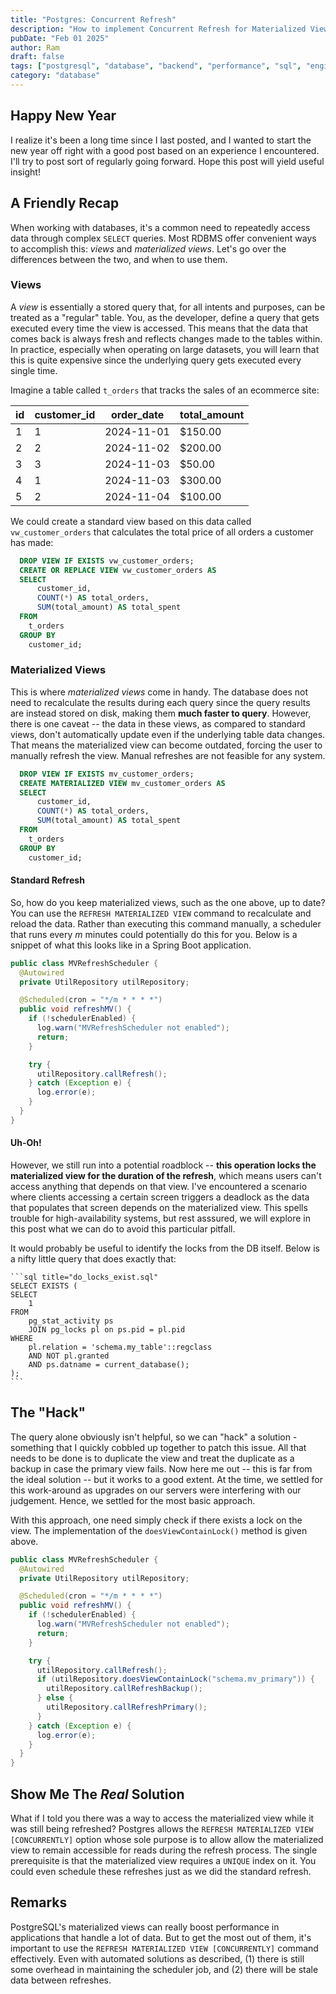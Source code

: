 ```yaml
---
title: "Postgres: Concurrent Refresh"
description: "How to implement Concurrent Refresh for Materialized Views"
pubDate: "Feb 01 2025"
author: Ram
draft: false
tags: ["postgresql", "database", "backend", "performance", "sql", "engineering"]
category: "database"
---
```



## Happy New Year

I realize it's been a long time since I last posted, and I wanted to start the new
year off right with a good post based on an experience I encountered. I'll try to
post sort of regularly going forward. Hope this post will yield useful insight!

## A Friendly Recap

When working with databases, it's a common need to repeatedly access data
through complex `SELECT` queries. Most RDBMS offer convenient ways to accomplish this:
_views_ and _materialized views_. Let's go over the differences between the two,
and when to use them.

### Views

A _view_ is essentially a stored query that, for all intents and purposes, can be
treated as a "regular" table. You, as the developer, define a query that gets executed
every time the view is accessed. This means that the data that comes back is always
fresh and reflects changes made to the tables within. In practice, especially when
operating on large datasets, you will learn that this is quite expensive since the
underlying query gets executed every single time.

Imagine a table called `t_orders` that tracks the sales of an ecommerce site:

<div class="tbl overflow-x-auto">
  <table class="db-tbl border-collapse border border-gray-200 text-subText">
    <thead>
      <tr class="bg-gray-100">
        <th class="px-4 py-2 border border-gray-300 text-left font-bold">id</th>
        <th class="px-4 py-2 border border-gray-300 text-left font-bold">
          customer_id
        </th>
        <th class="px-4 py-2 border border-gray-300 text-left font-bold">
          order_date
        </th>
        <th class="px-4 py-2 border border-gray-300 text-left font-bold">
          total_amount
        </th>
      </tr>
    </thead>
    <tbody>
      <tr>
        <td class="px-4 py-2 border border-gray-300">1</td>
        <td class="px-4 py-2 border border-gray-300">1</td>
        <td class="px-4 py-2 border border-gray-300">2024-11-01</td>
        <td class="px-4 py-2 border border-gray-300">$150.00</td>
      </tr>
      <tr class="bg-gray-50">
        <td class="px-4 py-2 border border-gray-300">2</td>
        <td class="px-4 py-2 border border-gray-300">2</td>
        <td class="px-4 py-2 border border-gray-300">2024-11-02</td>
        <td class="px-4 py-2 border border-gray-300">$200.00</td>
      </tr>
      <tr>
        <td class="px-4 py-2 border border-gray-300">3</td>
        <td class="px-4 py-2 border border-gray-300">3</td>
        <td class="px-4 py-2 border border-gray-300">2024-11-03</td>
        <td class="px-4 py-2 border border-gray-300">$50.00</td>
      </tr>
      <tr class="bg-gray-50">
        <td class="px-4 py-2 border border-gray-300">4</td>
        <td class="px-4 py-2 border border-gray-300">1</td>
        <td class="px-4 py-2 border border-gray-300">2024-11-03</td>
        <td class="px-4 py-2 border border-gray-300">$300.00</td>
      </tr>
      <tr>
        <td class="px-4 py-2 border border-gray-300">5</td>
        <td class="px-4 py-2 border border-gray-300">2</td>
        <td class="px-4 py-2 border border-gray-300">2024-11-04</td>
        <td class="px-4 py-2 border border-gray-300">$100.00</td>
      </tr>
    </tbody>
  </table>
</div>

We could create a standard view based on this data called `vw_customer_orders` that
calculates the total price of all orders a customer has made:

```sql title="vw_customer_orders.sql" {1-2}#point
  DROP VIEW IF EXISTS vw_customer_orders;
  CREATE OR REPLACE VIEW vw_customer_orders AS
  SELECT
      customer_id,
      COUNT(*) AS total_orders,
      SUM(total_amount) AS total_spent
  FROM
    t_orders
  GROUP BY
    customer_id;
```

<InfoBox boxText = "Be mindful when replacing views as it may break dependent entities such as stored procedures or other views."/>

### Materialized Views

This is where _materialized views_ come in handy. The database does not need to recalculate
the results during each query since the query results are instead stored on disk, making
them **much faster to query**. However, there is one caveat -- the data in these views,
as compared to standard views, don't automatically update even if the underlying table data
changes. That means the materialized view can become outdated, forcing the user to manually
refresh the view. Manual refreshes are not feasible for any system.

```sql title="mv_customer_orders.sql" {1-2}#add
  DROP VIEW IF EXISTS mv_customer_orders;
  CREATE MATERIALIZED VIEW mv_customer_orders AS
  SELECT
      customer_id,
      COUNT(*) AS total_orders,
      SUM(total_amount) AS total_spent
  FROM
    t_orders
  GROUP BY
    customer_id;
```

#### Standard Refresh

So, how do you keep materialized views, such as the one above, up to date? You can use the
`REFRESH MATERIALIZED VIEW` command to recalculate and reload the data. Rather than executing
this command manually, a scheduler that runs every _m_ minutes could potentially do this for you.
Below is a snippet of what this looks like in a Spring Boot application.

```java title="MVRefreshScheduler.java" {13}#point
public class MVRefreshScheduler {
  @Autowired
  private UtilRepository utilRepository;

  @Scheduled(cron = "*/m * * * *")
  public void refreshMV() {
    if (!schedulerEnabled) {
      log.warn("MVRefreshScheduler not enabled");
      return;
    }

    try {
      utilRepository.callRefresh();
    } catch (Exception e) {
      log.error(e);
    }
  }
}
```

#### Uh-Oh!

However, we still run into a potential roadblock -- **this operation locks the materialized view
for the duration of the refresh**, which means users can't access anything that depends on that
view. I've encountered a scenario where clients accessing a certain screen triggers a deadlock
as the data that populates that screen depends on the materialized view. This spells trouble for
high-availability systems, but rest asssured, we will explore in this post what we can do to avoid
this particular pitfall.

<InfoBox boxText = "Remember that a refresh can occur once for a materialized view at any given time."/>

<Collapsible collapseTitle = "Aside: Identifying Deadlocks" customCss = " pl-[1.5rem] pt-5 text-sm">
    It would probably be useful to identify the locks from the DB itself. Below is a nifty little query that does exactly that:

    ```sql title="do_locks_exist.sql"
    SELECT EXISTS (
    SELECT
        1
    FROM
        pg_stat_activity ps
        JOIN pg_locks pl on ps.pid = pl.pid
    WHERE
        pl.relation = 'schema.my_table'::regclass
        AND NOT pl.granted
        AND ps.datname = current_database();
    );
    ```
</Collapsible>

## The "Hack"

The query alone obviously isn't helpful, so we can "hack" a solution - something that I quickly
cobbled up together to patch this issue. All that needs to be done is to duplicate the view and
treat the duplicate as a backup in case the primary view fails. Now here me out -- this is far
from the ideal solution -- but it works to a good extent. At the time, we settled for this work-around
as upgrades on our servers were interfering with our judgement. Hence, we settled for the most basic approach.

With this approach, one need simply check if there exists a lock on the view. The implementation of
the `doesViewContainLock()` method is given above.

```java title="MVRefreshScheduler.java" {13}#remove {14-18}#add
public class MVRefreshScheduler {
  @Autowired
  private UtilRepository utilRepository;

  @Scheduled(cron = "*/m * * * *")
  public void refreshMV() {
    if (!schedulerEnabled) {
      log.warn("MVRefreshScheduler not enabled");
      return;
    }

    try {
      utilRepository.callRefresh();
      if (utilRepository.doesViewContainLock("schema.mv_primary")) {
        utilRepository.callRefreshBackup();
      } else {
        utilRepository.callRefreshPrimary();
      }
    } catch (Exception e) {
      log.error(e);
    }
  }
}
```

## Show Me The <em class = "font-serif">Real</em> Solution

What if I told you there was a way to access the materialized view while it was still being
refreshed? Postgres allows the `REFRESH MATERIALIZED VIEW [CONCURRENTLY]` option whose sole purpose
is to allow allow the materialized view to remain accessible for reads during the refresh process.
The single prerequisite is that the materialized view requires a `UNIQUE` index on it. You could even
schedule these refreshes just as we did the standard refresh.

<InfoBox boxText = "Concurrent refreshes will be faster than standard refreshes for a smaller record size but is in general slow since it requires more system resources to maintain consistency."/>

## Remarks

PostgreSQL's materialized views can really boost performance in applications that handle a
lot of data. But to get the most out of them, it's important to use the `REFRESH MATERIALIZED
VIEW [CONCURRENTLY]` command effectively. Even with automated solutions as described, (1) there
is still some overhead in maintaining the scheduler job, and (2) there will be stale data
between refreshes.
